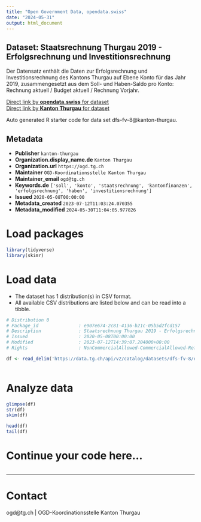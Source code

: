 ```yaml
---
title: "Open Government Data, opendata.swiss"
date: "2024-05-31"
output: html_document
---
```


## Dataset: Staatsrechnung Thurgau 2019 - Erfolgsrechnung und Investitionsrechnung

Der Datensatz enthält die Daten zur Erfolgsrechnung und Investitionsrechnung des Kantons Thurgau auf Ebene Konto für das Jahr 2019, zusammengesetzt aus dem Soll- und Haben-Saldo pro Konto: Rechnung aktuell / Budget aktuell / Rechnung Vorjahr.

[Direct link by **opendata.swiss** for dataset](https://opendata.swiss/de/dataset/staatsrechnung-thurgau-2019-erfolgsrechnung-und-investitionsrechnung)<br>
[Direct link by **Kanton Thurgau** for dataset](https://data.tg.ch/explore/dataset/dfs-fv-8/)

Auto generated R starter code for data set dfs-fv-8@kanton-thurgau.

## Metadata

- **Publisher** `kanton-thurgau`
- **Organization.display_name.de** `Kanton Thurgau`
- **Organization.url** `https://ogd.tg.ch`
- **Maintainer** `OGD-Koordinationsstelle Kanton Thurgau`
- **Maintainer_email** `ogd@tg.ch`
- **Keywords.de** `['soll', 'konto', 'staatsrechnung', 'kantonfinanzen', 'erfolgsrechnung', 'haben', 'investitionsrechnung']`
- **Issued** `2020-05-08T00:00:00`
- **Metadata_created** `2023-07-12T11:03:24.070355`
- **Metadata_modified** `2024-05-30T11:04:05.977826`


# Load packages

```r

library(tidyverse)
library(skimr)

```

# Load data

-   The dataset has 1 distribution(s) in CSV format.
-   All available CSV distributions are listed below and can be read into a tibble.

```r

# Distribution 0
# Package_id               : e907e674-2c81-4136-b21c-05b5d2fcd157
# Description              : Staatsrechnung Thurgau 2019 - Erfolgsrechnung und Investitionsrechnung (csv)
# Issued                   : 2020-05-08T00:00:00
# Modified                 : 2023-07-12T14:39:07.204000+00:00
# Rights                   : NonCommercialAllowed-CommercialAllowed-ReferenceRequired

df <- read_delim('https://data.tg.ch/api/v2/catalog/datasets/dfs-fv-8/exports/csv')



```

# Analyze data

```r

glimpse(df)
str(df)
skim(df)

head(df)
tail(df)

```

# Continue your code here...

```r

```

------------------------------------------------------------------------

# Contact

ogd@tg.ch | OGD-Koordinationsstelle Kanton Thurgau
